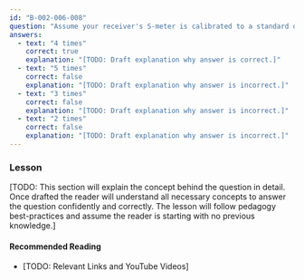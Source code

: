 ```yaml
---
id: "B-002-006-008"
question: "Assume your receiver's S-meter is calibrated to a standard of 6 dB per S-unit per a recommendation by the International Amateur Radio Union (IARU). The S-meter on your receiver shows S8 when listening to a nearby transmitter. Approximately how much must the transmitter power be raised to increase the reading to S9?"
answers:
  - text: "4 times"
    correct: true
    explanation: "[TODO: Draft explanation why answer is correct.]"
  - text: "5 times"
    correct: false
    explanation: "[TODO: Draft explanation why answer is incorrect.]"
  - text: "3 times"
    correct: false
    explanation: "[TODO: Draft explanation why answer is incorrect.]"
  - text: "2 times"
    correct: false
    explanation: "[TODO: Draft explanation why answer is incorrect.]"
---
```


### Lesson

[TODO: This section will explain the concept behind the question in detail. Once drafted the reader will understand all necessary concepts to answer the question confidently and correctly. The lesson will follow pedagogy best-practices and assume the reader is starting with no previous knowledge.]

#### Recommended Reading

- [TODO: Relevant Links and YouTube Videos]
